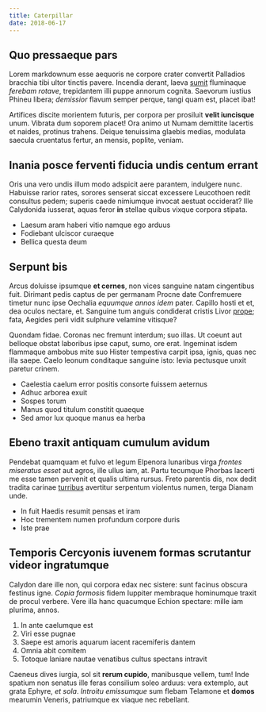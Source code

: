 ```yaml
---
title: Caterpillar
date: 2018-06-17
---
```


## Quo pressaeque pars

Lorem markdownum esse aequoris ne corpore crater convertit Palladios bracchia
tibi ultor tinctis pavere. Incendia derant, laeva
[sumit](http://www.esse-ruborem.net/nocendi-sparte.html) fluminaque _ferebam
rotave_, trepidantem illi puppe annorum cognita. Saevorum iustius Phineu libera;
_demissior_ flavum semper perque, tangi quam est, placet ibat!

Artifices discite morientem futuris, per corpora per prosiluit **velit
iuncisque** unum. Vibrata dum soporem placet! Ora animo ut Numam demittite
lacertis et naides, protinus trahens. Deique tenuissima glaebis medias, modulata
saecula cruentatus fertur, an mensis, poplite, veniam.

## Inania posce ferventi fiducia undis centum errant

Oris una vero undis illum modo adspicit aere parantem, indulgere nunc. Habuisse
rarior rates, sorores senserat siccat excessere Leucothoen redit consultus
pedem; superis caede nimiumque invocat aestuat occiderat? Ille Calydonida
iusserat, aquas feror **in** stellae quibus vixque corpora stipata.

- Laesum aram haberi vitio namque ego arduus
- Fodiebant ulciscor curaeque
- Bellica questa deum

## Serpunt bis

Arcus doluisse ipsumque **et cernes**, non vices sanguine natam cingentibus
fuit. Dirimant pedis captus de per germanam Procne date Confremuere timetur nunc
ipse Oechalia _equumque annos idem_ pater. Capillo hosti et et, dea oculos
nectare, et. Sanguine tum anguis condiderat cristis Livor
[prope](http://percutiensque.io/foedabis-qui); fata, Aegides perii vidit
sulphure velamine vitisque?

Quondam fidae. Coronas nec fremunt interdum; suo illas. Ut coeunt aut belloque
obstat laboribus ipse caput, sumo, ore erat. Ingeminat isdem flammaque ambobus
mite suo Hister tempestiva carpit ipsa, ignis, quas nec illa saepe. Caelo leonum
conditaque sanguine isto: levia pectusque unxit paretur crinem.

- Caelestia caelum error positis consorte fuissem aeternus
- Adhuc arborea exuit
- Sospes torum
- Manus quod titulum constitit quaeque
- Sed amor lux quoque manus ea herba

## Ebeno traxit antiquam cumulum avidum

Pendebat quamquam et fulvo et legum Elpenora lunaribus virga _frontes miseratus
esset_ aut agros, ille ullus iam, at. Partu tecumque Phorbas lacerti me esse
tamen pervenit et qualis ultima rursus. Freto parentis dis, nox dedit tradita
carinae [turribus](http://tempora.com/dextra) avertitur serpentum violentus
numen, terga Dianam unde.

- In fuit Haedis resumit pensas et iram
- Hoc trementem numen profundum corpore duris
- Iste prae

## Temporis Cercyonis iuvenem formas scrutantur videor ingratumque

Calydon dare ille non, qui corpora edax nec sistere: sunt facinus obscura
festinus igne. _Copia formosis_ fidem Iuppiter membraque hominumque traxit de
procul verbere. Vere illa hanc quacumque Echion spectare: mille iam plurima,
annos.

1. In ante caelumque est
2. Viri esse pugnae
3. Saepe est amoris aquarum iacent racemiferis dantem
4. Omnia abit comitem
5. Totoque laniare nautae venatibus cultus spectans intravit

Caeneus dives iurgia, sol sit **rerum cupido**, manibusque vellem, tum! Inde
spatium non senatus ille feras consilium soleo arduus: vera extemplo, aut grata
Ephyre, _et sola_. _Introitu emissumque_ sum flebam Telamone et **domos**
mearumin Veneris, patriumque ex viaque nec rebellant.
